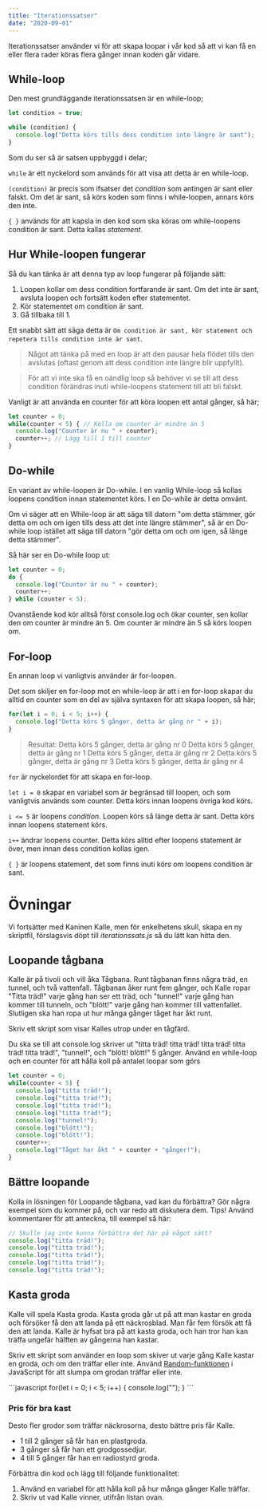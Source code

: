 ```yaml
---
title: "Iterationssatser"
date: "2020-09-01"
---
```


Iterationssatser använder vi för att skapa loopar i vår kod så att vi kan få en eller flera rader köras flera gånger innan koden går vidare.

## While-loop

Den mest grundläggande iterationssatsen är en while-loop;

```javascript
let condition = true;

while (condition) {
  console.log("Detta körs tills dess condition inte längre är sant");
}
```

Som du ser så är satsen uppbyggd i delar;

`while` är ett nyckelord som används för att visa att detta är en while-loop.

`(condition)` är precis som ifsatser det *condition* som antingen är sant eller falskt. Om det är sant, så körs koden som finns i while-loopen, annars körs den inte.

`{ }` används för att kapsla in den kod som ska köras om while-loopens condition är sant. Detta kallas *statement*.

## Hur While-loopen fungerar

Så du kan tänka är att denna typ av loop fungerar på följande sätt:
1. Loopen kollar om dess condition fortfarande är sant. Om det inte är sant, avsluta loopen och fortsätt koden efter statementet.
2. Kör statementet om condition är sant.
3. Gå tillbaka till 1.

Ett snabbt sätt att säga detta är `Om condition är sant, kör statement och repetera tills condition inte är sant`.

> Något att tänka på med en loop är att den pausar hela flödet tills den avslutas (oftast genom att dess condition inte längre blir uppfyllt).

> För att vi inte ska få en oändlig loop så behöver vi se till att dess condition förändras inuti while-loopens statement till att bli falskt.
 
Vanligt är att använda en counter för att köra loopen ett antal gånger, så här;

```javascript
let counter = 0;
while(counter < 5) { // Kolla om counter är mindre än 5
  console.log("Counter är nu " + counter);
  counter++; // Lägg till 1 till counter
}
```

## Do-while
En variant av while-loopen är Do-while. I en vanlig While-loop så kollas loopens condition innan statementet körs. I en Do-while är detta omvänt.

Om vi säger att en While-loop är att säga till datorn "om detta stämmer, gör detta om och om igen tills dess att det inte längre stämmer", så är en Do-while loop istället att säga till datorn "gör detta om och om igen, så länge detta stämmer".

Så här ser en Do-while loop ut:

```javascript
let counter = 0;
do {
  console.log("Counter är nu " + counter);
  counter++;
} while (counter < 5);
```

Ovanstående kod kör alltså först console.log och ökar counter, sen kollar den om counter är mindre än 5. Om counter är mindre än 5 så körs loopen om.

## For-loop

En annan loop vi vanligtvis använder är for-loopen.

Det som skiljer en for-loop mot en while-loop är att i en for-loop skapar du alltid en counter som en del av själva syntaxen för att skapa loopen, så här;

```javascript
for(let i = 0; i < 5; i++) {
  console.log("Detta körs 5 gånger, detta är gång nr " + i);
}
```

> Resultat:
> Detta körs 5 gånger, detta är gång nr 0
> Detta körs 5 gånger, detta är gång nr 1
> Detta körs 5 gånger, detta är gång nr 2
> Detta körs 5 gånger, detta är gång nr 3
> Detta körs 5 gånger, detta är gång nr 4

`for` är nyckelordet för att skapa en for-loop.

`let i = 0` skapar en variabel som är begränsad till loopen, och som vanligtvis används som counter. Detta körs innan loopens övriga kod körs.

`i <= 5` är loopens *condition*. Loopen körs så länge detta är sant. Detta körs innan loopens statement körs.

`i++` ändrar loopens counter. Detta körs alltid efter loopens statement är över, men innan dess condition kollas igen.

`{ }` är loopens statement, det som finns inuti körs om loopens condition är sant.

# Övningar
Vi fortsätter med Kaninen Kalle, men för enkelhetens skull, skapa en ny skriptfil, förslagsvis döpt till *iterationssats.js* så du lätt kan hitta den.

## Loopande tågbana
Kalle är på tivoli och vill åka Tågbana. Runt tågbanan finns några träd, en tunnel, och två vattenfall. Tågbanan åker runt fem gånger, och Kalle ropar "Titta träd!" varje gång han ser ett träd, och "tunnel!" varje gång han kommer till tunneln, och "blött!" varje gång han kommer till vattenfallet. Slutligen ska han ropa ut hur många gånger tåget har åkt runt.

Skriv ett skript som visar Kalles utrop under en tågfärd.

<PracticeContainer title="ledtråd 1">
Du ska se till att console.log skriver ut "titta träd! titta träd! titta träd! titta träd! titta träd!", "tunnel!", och "blött! blött!" 5 gånger.
</PracticeContainer>
<PracticeContainer title="ledtråd 2">
Använd en while-loop och en counter för att hålla koll på antalet loopar som görs
</PracticeContainer>

<PracticeContainer>

```javascript
let counter = 0;
while(counter < 5) {
  console.log("titta träd!");
  console.log("titta träd!");
  console.log("titta träd!");
  console.log("titta träd!");
  console.log("tunnel!");
  console.log("blött!");
  console.log("blött!");
  counter++;
  console.log("Tåget har åkt " + counter + "gånger!");
}
```

</PracticeContainer>

## Bättre loopande
Kolla in lösningen för Loopande tågbana, vad kan du förbättra? Gör några exempel som du kommer på, och var redo att diskutera dem. Tips! Använd kommentarer för att anteckna, till exempel så här:

```javascript
// Skulle jag inte kunna förbättra det här på något sätt?
console.log("titta träd!");
console.log("titta träd!");
console.log("titta träd!");
console.log("titta träd!");
console.log("titta träd!");
```

## Kasta groda
Kalle vill spela Kasta groda. Kasta groda går ut på att man kastar en groda och försöker få den att landa på ett näckrosblad. Man får fem försök att få den att landa. Kalle är hyfsat bra på att kasta groda, och han tror han kan träffa ungefär hälften av gångerna han kastar.

Skriv ett skript som använder en loop som skiver ut varje gång Kalle kastar en groda, och om den träffar eller inte. Använd [Random-funktionen](https://guteteknik.netlify.app/prog1/random/) i JavaScript för att slumpa om grodan träffar eller inte.

<PracticeContainer>
```javascript
for(let i = 0; i < 5; i++) {
  console.log("");
}
```
</PracticeContainer>

### Pris för bra kast
Desto fler grodor som träffar näckrosorna, desto bättre pris får Kalle.

- 1 till 2 gånger så får han en plastgroda.
- 3 gånger så får han ett grodgossedjur.
- 4 till 5 gånger får han en radiostyrd groda.

Förbättra din kod och lägg till följande funktionalitet:
1. Använd en variabel för att hålla koll på hur många gånger Kalle träffar.
2. Skriv ut vad Kalle vinner, utifrån listan ovan.